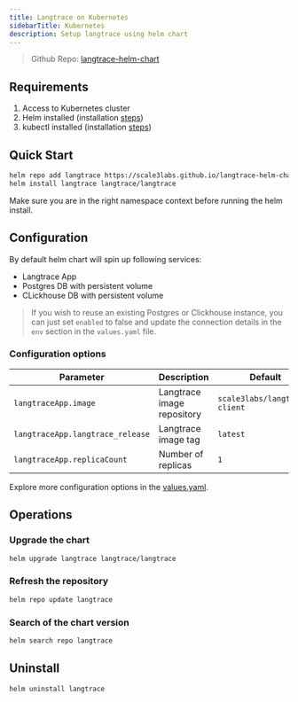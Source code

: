 ```yaml
---
title: Langtrace on Kubernetes
sidebarTitle: Kubernetes
description: Setup langtrace using helm chart
---
```


> Github Repo: [langtrace-helm-chart](https://github.com/Scale3-Labs/langtrace-helm-chart)<br />

## Requirements

1. Access to Kubernetes cluster
2. Helm installed (installation [steps](https://helm.sh/docs/intro/install/))
3. kubectl installed (installation [steps](https://kubernetes.io/docs/tasks/tools/install-kubectl/))

## Quick Start

```bash
helm repo add langtrace https://scale3labs.github.io/langtrace-helm-chart
helm install langtrace langtrace/langtrace
```

<Warning>
	Make sure you are in the right namespace context before running the helm
	install.
</Warning>

## Configuration

By default helm chart will spin up following services:

- Langtrace App
- Postgres DB with persistent volume
- CLickhouse DB with persistent volume

> If you wish to reuse an existing Postgres or Clickhouse instance, you can just set `enabled` to false and update the connection details in the `env` section in the `values.yaml` file.

### Configuration options

| Parameter                        | Description                | Default                       |
| -------------------------------- | -------------------------- | ----------------------------- |
| `langtraceApp.image`             | Langtrace image repository | `scale3labs/langtrace-client` |
| `langtraceApp.langtrace_release` | Langtrace image tag        | `latest`                      |
| `langtraceApp.replicaCount`      | Number of replicas         | `1`                           |

Explore more configuration options in the [values.yaml](https://github.com/Scale3-Labs/langtrace-helm-chart/blob/main/charts/langtrace/values.yaml).

## Operations

### Upgrade the chart

```bash
helm upgrade langtrace langtrace/langtrace
```

### Refresh the repository

```bash
helm repo update langtrace
```

### Search of the chart version

```bash
helm search repo langtrace
```

## Uninstall

```bash
helm uninstall langtrace
```
